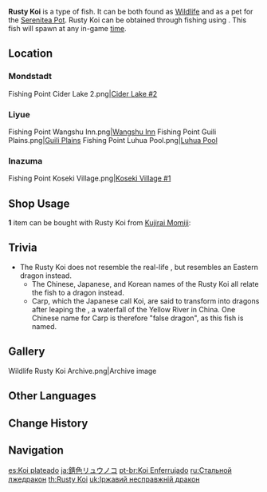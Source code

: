 {{About|the fish|the [[furnishing]]|Ornamental Rusty Koi}}
{{Item Infobox
|id           = 131012
|type         = Fish
|invCategory  = Materials
|lbFamily     = Fish
|lbGroup      = Koi
|lbType       = Wildlife
|image        = Item Rusty Koi.png
|location     = 
|quality      = 3
|description  = A large fish said to be the descendant of dragons.<br />This is a variant species of Koi, and is sometimes termed the "awakened dragon" amongst them. In stark contrast to its rather shabby appearance, the Rusty Koi has shed its opulent gold tabard in exchange for a hard armor of rusty bronze. Very strong-willed, it will fight any interloper that dares to steal its food or enter its territory. In terms of pure fighting capability, it is even a match for smaller sea monsters and has thus been given the nickname "Ironbone Dragon" in honor of its strength, which is considered the backbone of its species' future revitalization.
|source1      = [[Fishing]]
}}
'''Rusty Koi''' is a type of fish. It can be both found as [[Wildlife]] and as a pet for the [[Serenitea Pot]]. Rusty Koi can be obtained through fishing using {{Item|Fake Fly Bait|20}}. This fish will spawn at any in-game [[time]].

==Location==
{{Main|Fishing Points}}

===Mondstadt===
<gallery>
Fishing Point Cider Lake 2.png|[[Fishing/Fishing Point#Cider Lake 2|Cider Lake #2]]
</gallery>

===Liyue===
<gallery>
Fishing Point Wangshu Inn.png|[[Fishing/Fishing Point#Wangshu Inn|Wangshu Inn]]
Fishing Point Guili Plains.png|[[Fishing/Fishing Point#Guili Plains|Guili Plains]]
Fishing Point Luhua Pool.png|[[Fishing/Fishing Point#Luhua Pool|Luhua Pool]]
</gallery>

===Inazuma===
<gallery>
Fishing Point Koseki Village.png|[[Fishing/Fishing Point#Koseki Village 1|Koseki Village #1]]
</gallery>

==Shop Usage==
'''1''' item can be bought with Rusty Koi from [[Kujirai Momiji]]:
{{Shop/Header|currency=Fish}}
{{Shop|"The Catch"|{{Card|Raimei Angelfish|6}}{{Card|Golden Koi|20}}{{Card|Rusty Koi|20}}|1}}
{{Shop/Footer}}

==Trivia==
* The Rusty Koi does not resemble the real-life {{w|koi}}, but resembles an Eastern dragon instead.
** The Chinese, Japanese, and Korean names of the Rusty Koi all relate the fish to a dragon instead.
** Carp, which the Japanese call Koi, are said to transform into dragons after leaping the {{w|Longmen (mythology)|Longmen}}, a waterfall of the Yellow River in China. One Chinese name for Carp is therefore "false dragon", as this fish is named.

==Gallery==
<gallery>
Wildlife Rusty Koi Archive.png|Archive image
</gallery>

==Other Languages==
{{Other Languages
|en      = Rusty Koi
|zhs     = 锖假龙
|zhs_rm  = Qiāng Jiǎlóng
|zht     = 錆假龍
|zht_rm  = Qiāng Jiǎlóng
|zh_tl   = Rust False Dragon
|ja      = 錆色リュウノコ
|ja_rm   = Sabi-iro Ryuu-no-ko
|ja_tl   = Rust-Colored Baby Dragon
|ko      = 녹빛 용 물고기
|ko_rm   = Nok-bit Yong Mulgogi
|ko_tl   = Rust-Colored Dragon Fish
|es      = Koi plateado
|es_tl   = Silver Koi
|fr      = Koï rouillé
|fr_tl   = Rusty Koi
|ru      = Стальной лжедракон
|ru_tl   = 
|th      = Rusty Koi
|vi      = Cá Rồng Thép
|vi_tl   = Steel Dragon Fish
|de      = Rost-Koi
|de_tl   = Rust Koi
|id      = Rusty Koi
|pt      = Koi Enferrujado
|pt_tl   = Rusty Koi
|tr      = Gri Ejder Balığı
|tr_tl   = Gray Dragonfish
|it      = Koi bronzeo
|it_tl   = Bronze Koi
}}

==Change History==
{{Change History|2.1}}

==Navigation==
{{Material Navbox|type=Fishing Materials|state=collapsed}}
{{Wildlife Navbox}}

[[es:Koi plateado]]
[[ja:錆色リュウノコ]]
[[pt-br:Koi Enferrujado]]
[[ru:Стальной лжедракон]]
[[th:Rusty Koi]]
[[uk:Іржавий несправжній дракон]]